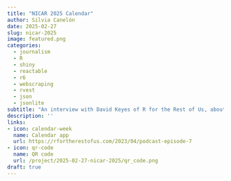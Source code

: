 ```yaml
---
title: "NICAR 2025 Calendar"
author: Silvia Canelón
date: 2025-02-27
slug: nicar-2025
image: featured.png
categories:
  - journalism
  - R
  - shiny
  - reactable
  - r6
  - webscraping
  - rvest
  - json
  - jsonlite
subtitle: "An interview with David Keyes of R for the Rest of Us, about using the xaringan package to build captivating, audience-friendly presentations directly from R Markdown."
description: ''
links:
- icon: calendar-week
  name: Calendar app
  url: https://rfortherestofus.com/2023/04/podcast-episode-7
- icon: qr-code
  name: QR code
  url: /project/2025-02-27-nicar-2025/qr_code.png
draft: true
---
```



